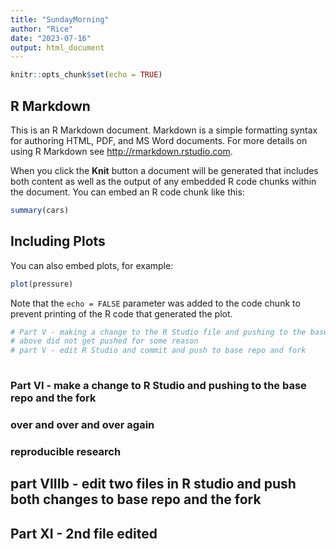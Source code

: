 ```yaml
---
title: "SundayMorning"
author: "Rice"
date: "2023-07-16"
output: html_document
---
```


```r
knitr::opts_chunk$set(echo = TRUE)
```

## R Markdown

This is an R Markdown document. Markdown is a simple formatting syntax for authoring HTML, PDF, and MS Word documents. For more details on using R Markdown see <http://rmarkdown.rstudio.com>.

When you click the **Knit** button a document will be generated that includes both content as well as the output of any embedded R code chunks within the document. You can embed an R code chunk like this:

```r
summary(cars)
```

## Including Plots

You can also embed plots, for example:

```r
plot(pressure)
```

Note that the `echo = FALSE` parameter was added to the code chunk to prevent printing of the R code that generated the plot.




```r
# Part V - making a change to the R Studio file and pushing to the base repo and the fork!
# above did not get pushed for some reason
# part V - edit R Studio and commit and push to base repo and fork
  
```


### Part VI - make a change to R Studio and pushing to the base repo and the fork 
### over and over and over again 
### reproducible research 


## part VIIIb - edit two files in R studio and push both changes to base repo and the fork

## Part XI - 2nd file edited 



